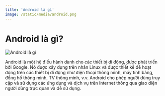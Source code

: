 ```yaml
---
title: 'Android là gì'
image: /static/media/android.png
---
```


# Android là gì?

![Android là gì](/static/media/android.png)

Android là một hệ điều hành dành cho các thiết bị di động, được phát triển bởi Google. Nó được xây dựng trên nhân Linux và được thiết kế để hoạt động trên các thiết bị di động như điện thoại thông minh, máy tính bảng, đồng hồ thông minh, TV thông minh, v.v. Android cho phép người dùng truy cập và sử dụng các ứng dụng và dịch vụ trên Internet thông qua giao diện người dùng trực quan và dễ sử dụng.
